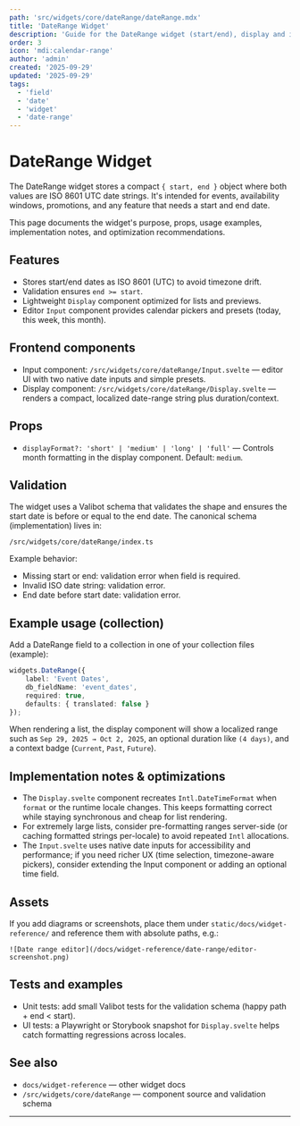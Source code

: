 ```yaml
---
path: 'src/widgets/core/dateRange/dateRange.mdx'
title: 'DateRange Widget'
description: 'Guide for the DateRange widget (start/end), display and input components, and optimization notes.'
order: 3
icon: 'mdi:calendar-range'
author: 'admin'
created: '2025-09-29'
updated: '2025-09-29'
tags:
  - 'field'
  - 'date'
  - 'widget'
  - 'date-range'
---
```


# DateRange Widget

The DateRange widget stores a compact `{ start, end }` object where both values are ISO 8601 UTC date strings. It's intended for events, availability windows, promotions, and any feature that needs a start and end date.

This page documents the widget's purpose, props, usage examples, implementation notes, and optimization recommendations.

## Features

- Stores start/end dates as ISO 8601 (UTC) to avoid timezone drift.
- Validation ensures `end >= start`.
- Lightweight `Display` component optimized for lists and previews.
- Editor `Input` component provides calendar pickers and presets (today, this week, this month).

## Frontend components

- Input component: `/src/widgets/core/dateRange/Input.svelte` — editor UI with two native date inputs and simple presets.
- Display component: `/src/widgets/core/dateRange/Display.svelte` — renders a compact, localized date-range string plus duration/context.

## Props

- `displayFormat?: 'short' | 'medium' | 'long' | 'full'` — Controls month formatting in the display component. Default: `medium`.

## Validation

The widget uses a Valibot schema that validates the shape and ensures the start date is before or equal to the end date. The canonical schema (implementation) lives in:

`/src/widgets/core/dateRange/index.ts`

Example behavior:

- Missing start or end: validation error when field is required.
- Invalid ISO date string: validation error.
- End date before start date: validation error.

## Example usage (collection)

Add a DateRange field to a collection in one of your collection files (example):

```ts
widgets.DateRange({
	label: 'Event Dates',
	db_fieldName: 'event_dates',
	required: true,
	defaults: { translated: false }
});
```

When rendering a list, the display component will show a localized range such as `Sep 29, 2025 → Oct 2, 2025`, an optional duration like `(4 days)`, and a context badge (`Current`, `Past`, `Future`).

## Implementation notes & optimizations

- The `Display.svelte` component recreates `Intl.DateTimeFormat` when `format` or the runtime locale changes. This keeps formatting correct while staying synchronous and cheap for list rendering.
- For extremely large lists, consider pre-formatting ranges server-side (or caching formatted strings per-locale) to avoid repeated `Intl` allocations.
- The `Input.svelte` uses native date inputs for accessibility and performance; if you need richer UX (time selection, timezone-aware pickers), consider extending the Input component or adding an optional time field.

## Assets

If you add diagrams or screenshots, place them under `static/docs/widget-reference/` and reference them with absolute paths, e.g.:

```
![Date range editor](/docs/widget-reference/date-range/editor-screenshot.png)
```

## Tests and examples

- Unit tests: add small Valibot tests for the validation schema (happy path + end < start).
- UI tests: a Playwright or Storybook snapshot for `Display.svelte` helps catch formatting regressions across locales.

## See also

- `docs/widget-reference` — other widget docs
- `/src/widgets/core/dateRange` — component source and validation schema

---
